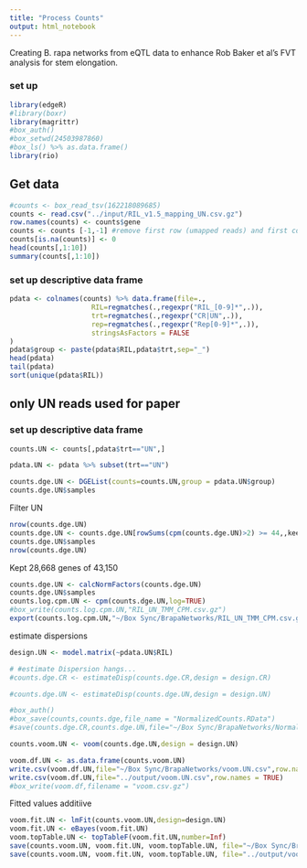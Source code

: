 ```yaml
---
title: "Process Counts"
output: html_notebook
---
```


Creating B. rapa networks from eQTL data to enhance Rob Baker et al's FVT analysis for stem elongation.

### set up
```r
library(edgeR)
#library(boxr)
library(magrittr)
#box_auth()
#box_setwd(24503987860)
#box_ls() %>% as.data.frame()
library(rio)
```

## Get data
```r
#counts <- box_read_tsv(162218089685)
counts <- read.csv("../input/RIL_v1.5_mapping_UN.csv.gz")
row.names(counts) <- counts$gene
counts <- counts [-1,-1] #remove first row (umapped reads) and first column (gene IDs)
counts[is.na(counts)] <- 0
head(counts[,1:10])
summary(counts[,1:10])
```


### set up descriptive data frame
```r
pdata <- colnames(counts) %>% data.frame(file=.,
                    RIL=regmatches(.,regexpr("RIL_[0-9]*",.)),
                    trt=regmatches(.,regexpr("CR|UN",.)),
                    rep=regmatches(.,regexpr("Rep[0-9]*",.)),
                    stringsAsFactors = FALSE
)
pdata$group <- paste(pdata$RIL,pdata$trt,sep="_")
head(pdata)
tail(pdata)
sort(unique(pdata$RIL))
```


## only UN reads used for paper

### set up descriptive data frame

```r
counts.UN <- counts[,pdata$trt=="UN",]

pdata.UN <- pdata %>% subset(trt=="UN")
```

```r
counts.dge.UN <- DGEList(counts=counts.UN,group = pdata.UN$group)
counts.dge.UN$samples
```

Filter UN
```r
nrow(counts.dge.UN)
counts.dge.UN <- counts.dge.UN[rowSums(cpm(counts.dge.UN)>2) >= 44,,keep.lib.sizes=FALSE]
counts.dge.UN$samples
nrow(counts.dge.UN)
```
Kept 28,668 genes of 43,150

```r
counts.dge.UN <- calcNormFactors(counts.dge.UN)
counts.dge.UN$samples
counts.log.cpm.UN <- cpm(counts.dge.UN,log=TRUE)
#box_write(counts.log.cpm.UN,"RIL_UN_TMM_CPM.csv.gz")
export(counts.log.cpm.UN,"~/Box Sync/BrapaNetworks/RIL_UN_TMM_CPM.csv.gz")
```

estimate dispersions
```r
design.UN <- model.matrix(~pdata.UN$RIL)

# #estimate Dispersion hangs...
#counts.dge.CR <- estimateDisp(counts.dge.CR,design = design.CR)

#counts.dge.UN <- estimateDisp(counts.dge.UN,design = design.UN)
```

```r
#box_auth()
#box_save(counts,counts.dge,file_name = "NormalizedCounts.RData")
#save(counts.dge.CR,counts.dge.UN,file="~/Box Sync/BrapaNetworks/Normalized_CR_UN_Counts.Rdata")
```

```r
counts.voom.UN <- voom(counts.dge.UN,design = design.UN)
```

```r
voom.df.UN <- as.data.frame(counts.voom.UN)
write.csv(voom.df.UN,file="~/Box Sync/BrapaNetworks/voom.UN.csv",row.names = TRUE)
write.csv(voom.df.UN,file="../output/voom.UN.csv",row.names = TRUE)
#box_write(voom.df,filename = "voom.csv.gz")
```

Fitted values additiive
```r
voom.fit.UN <- lmFit(counts.voom.UN,design=design.UN)
voom.fit.UN <- eBayes(voom.fit.UN)
voom.topTable.UN <- topTableF(voom.fit.UN,number=Inf)
save(counts.voom.UN, voom.fit.UN, voom.topTable.UN, file="~/Box Sync/BrapaNetworks/voom_UN.Rdata")
save(counts.voom.UN, voom.fit.UN, voom.topTable.UN, file="../output/voom_UN.Rdata")
```


